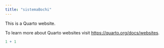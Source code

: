 ```yaml
---
title: "sistemaBochi"
---
```


This is a Quarto website.

To learn more about Quarto websites visit <https://quarto.org/docs/websites>.

```r
1 + 1
```
